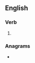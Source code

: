 ==English==

===Verb===
{{head|en|verb form}}

# {{present participle of|en|preambulate|nocat=1}}

===Anagrams===
* {{anagrams|en|a=aabegilmnprtu|perambulating}}